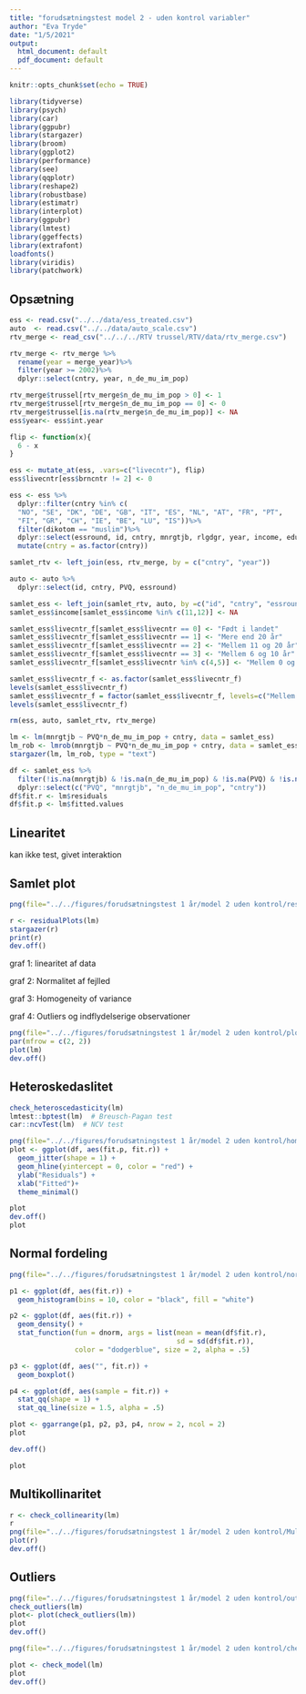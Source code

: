 ---
title: "forudsætningstest model 2 - uden kontrol variabler"
author: "Eva Tryde"
date: "1/5/2021"
output:
  html_document: default
  pdf_document: default
---

```{r setup, include=FALSE}
knitr::opts_chunk$set(echo = TRUE)
```

```{r, message=FALSE, include=FALSE}
library(tidyverse)
library(psych)
library(car)
library(ggpubr)
library(stargazer)
library(broom)
library(ggplot2)
library(performance)
library(see)
library(qqplotr)
library(reshape2)
library(robustbase)
library(estimatr)
library(interplot)
library(ggpubr)
library(lmtest)
library(ggeffects)
library(extrafont)
loadfonts()
library(viridis)
library(patchwork)


```

## Opsætning


```{r data, message=FALSE}
ess <- read.csv("../../data/ess_treated.csv")
auto  <- read.csv("../../data/auto_scale.csv")
rtv_merge <- read_csv("../../../RTV trussel/RTV/data/rtv_merge.csv")
```

```{r, message=FALSE}
rtv_merge <- rtv_merge %>%
  rename(year = merge_year)%>%
  filter(year >= 2002)%>%
  dplyr::select(cntry, year, n_de_mu_im_pop)

rtv_merge$trussel[rtv_merge$n_de_mu_im_pop > 0] <- 1
rtv_merge$trussel[rtv_merge$n_de_mu_im_pop == 0] <- 0
rtv_merge$trussel[is.na(rtv_merge$n_de_mu_im_pop)] <- NA
ess$year<- ess$int.year

flip <- function(x){
  6 - x
}

ess <- mutate_at(ess, .vars=c("livecntr"), flip)
ess$livecntr[ess$brncntr != 2] <- 0

ess <- ess %>%
  dplyr::filter(cntry %in% c(
  "NO", "SE", "DK", "DE", "GB", "IT", "ES", "NL", "AT", "FR", "PT",
  "FI", "GR", "CH", "IE", "BE", "LU", "IS"))%>%
  filter(dikotom == "muslim")%>%
  dplyr::select(essround, id, cntry, mnrgtjb, rlgdgr, year, income, educ.ba, female, age, livecntr)%>%
  mutate(cntry = as.factor(cntry))

samlet_rtv <- left_join(ess, rtv_merge, by = c("cntry", "year"))

auto <- auto %>%
  dplyr::select(id, cntry, PVQ, essround)

samlet_ess <- left_join(samlet_rtv, auto, by =c("id", "cntry", "essround"))
samlet_ess$income[samlet_ess$income %in% c(11,12)] <- NA

samlet_ess$livecntr_f[samlet_ess$livecntr == 0] <- "Født i landet"
samlet_ess$livecntr_f[samlet_ess$livecntr == 1] <- "Mere end 20 år"
samlet_ess$livecntr_f[samlet_ess$livecntr == 2] <- "Mellem 11 og 20 år"
samlet_ess$livecntr_f[samlet_ess$livecntr == 3] <- "Mellem 6 og 10 år"
samlet_ess$livecntr_f[samlet_ess$livecntr %in% c(4,5)] <- "Mellem 0 og 5 år"

samlet_ess$livecntr_f <- as.factor(samlet_ess$livecntr_f)
levels(samlet_ess$livecntr_f)
samlet_ess$livecntr_f = factor(samlet_ess$livecntr_f, levels=c("Mellem 0 og 5 år",  "Mellem 6 og 10 år", "Mellem 11 og 20 år", "Mere end 20 år", "Født i landet"))
levels(samlet_ess$livecntr_f)
```


```{r}
rm(ess, auto, samlet_rtv, rtv_merge)
```

```{r}
lm <- lm(mnrgtjb ~ PVQ*n_de_mu_im_pop + cntry, data = samlet_ess)
lm_rob <- lmrob(mnrgtjb ~ PVQ*n_de_mu_im_pop + cntry, data = samlet_ess, control = lmrob.control(k.max = 500, fast.s.large.n = Inf))
stargazer(lm, lm_rob, type = "text")
```

```{r}
df <- samlet_ess %>%
  filter(!is.na(mnrgtjb) & !is.na(n_de_mu_im_pop) & !is.na(PVQ) & !is.na(cntry))%>%
  dplyr::select(c("PVQ", "mnrgtjb", "n_de_mu_im_pop", "cntry"))
df$fit.r <- lm$residuals
df$fit.p <- lm$fitted.values
```

## Linearitet
kan ikke test, givet interaktion

## Samlet plot

```{r}
png(file="../../figures/forudsætningstest 1 år/model 2 uden kontrol/residualer.png", width = 7.5, height = 4, units = "in", res=500)

r <- residualPlots(lm)
stargazer(r)
print(r)
dev.off()

```

graf 1: linearitet af data

graf 2: Normalitet af fejlled

graf 3: Homogeneity of variance

graf 4: Outliers og indflydelserige observationer\

```{r}
png(file="../../figures/forudsætningstest 1 år/model 2 uden kontrol/plotr.png", width = 7.5, height = 7.5, units = "in", res=500)
par(mfrow = c(2, 2))
plot(lm)
dev.off()

```

## **Heteroskedaslitet**

```{r}
check_heteroscedasticity(lm)
lmtest::bptest(lm)  # Breusch-Pagan test
car::ncvTest(lm)  # NCV test
```

```{r}
png(file="../../figures/forudsætningstest 1 år/model 2 uden kontrol/homoskedadastitet.png", width = 7.5, height = 7.5, units = "in", res=500)
plot <- ggplot(df, aes(fit.p, fit.r)) +
  geom_jitter(shape = 1) +
  geom_hline(yintercept = 0, color = "red") +
  ylab("Residuals") +
  xlab("Fitted")+
  theme_minimal()

plot
dev.off()
plot
```

## Normal fordeling

```{r}
png(file="../../figures/forudsætningstest 1 år/model 2 uden kontrol/normal fordeling.png", width = 7.5, height = 7.5, units = "in", res=500)

p1 <- ggplot(df, aes(fit.r)) +
  geom_histogram(bins = 10, color = "black", fill = "white")

p2 <- ggplot(df, aes(fit.r)) +
  geom_density() +
  stat_function(fun = dnorm, args = list(mean = mean(df$fit.r),
                                         sd = sd(df$fit.r)),
                color = "dodgerblue", size = 2, alpha = .5)

p3 <- ggplot(df, aes("", fit.r)) +
  geom_boxplot() 

p4 <- ggplot(df, aes(sample = fit.r)) +
  stat_qq(shape = 1) +
  stat_qq_line(size = 1.5, alpha = .5)

plot <- ggarrange(p1, p2, p3, p4, nrow = 2, ncol = 2)
plot

dev.off()

plot
```

## Multikollinaritet

```{r}
r <- check_collinearity(lm)
r
png(file="../../figures/forudsætningstest 1 år/model 2 uden kontrol/Multicollinearity.png", width = 7.5, height = 5, units = "in", res=500)
plot(r)
dev.off()

```

## Outliers

```{r}
png(file="../../figures/forudsætningstest 1 år/model 2 uden kontrol/outliers.png", width = 7.5, height = 5, units = "in", res=500)
check_outliers(lm)
plot<- plot(check_outliers(lm))
plot
dev.off()

```

```{r}
png(file="../../figures/forudsætningstest 1 år/model 2 uden kontrol/check model.png", width = 7.5, height = 9, units = "in", res=500)

plot <- check_model(lm)
plot
dev.off()
```

```{r}

```